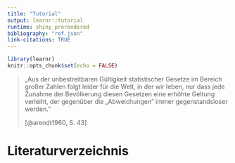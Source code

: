 ```yaml
---
title: "Tutorial"
output: learnr::tutorial
runtime: shiny_prerendered
bibliography: "ref.json"
link-citations: TRUE
---
```


```r
library(learnr)
knitr::opts_chunk$set(echo = FALSE)
```

> „Aus der unbestreitbaren Gültigkeit statistischer Gesetze im Bereich großer Zahlen folgt leider für die Welt, in der wir leben, nur dass jede Zunahme der Bevölkerung diesen Gesetzen eine erhöhte Geltung verleiht, der gegenüber die „Abweichungen" immer gegenstandsloser werden."
>
> [@arendt1960, S. 43]
>

# Literaturverzeichnis
